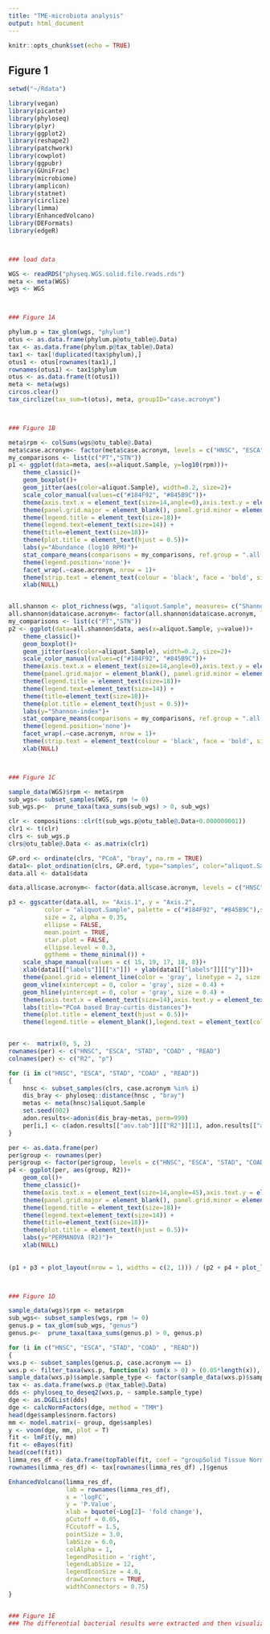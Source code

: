 ```yaml
---
title: "TME-microbiota analysis"
output: html_document
---
```


```r
knitr::opts_chunk$set(echo = TRUE)
```

## Figure 1

```r

setwd("~/Rdata")

library(vegan)
library(picante)
library(phyloseq)
library(plyr)
library(ggplot2)
library(reshape2)
library(patchwork) 
library(cowplot)
library(ggpubr) 
library(GUniFrac)
library(microbiome)
library(amplicon)
library(statnet)
library(circlize)
library(limma)
library(EnhancedVolcano)
library(DEFormats)
library(edgeR)



### load data

WGS <- readRDS("physeq.WGS.solid.file.reads.rds")
meta <- meta(WGS)
wgs <- WGS



### Figure 1A

phylum.p = tax_glom(wgs, "phylum")
otus <- as.data.frame(phylum.p@otu_table@.Data)
tax <- as.data.frame(phylum.p@tax_table@.Data)
tax1 <- tax[!duplicated(tax$phylum),]
otus1 <- otus[rownames(tax1),]
rownames(otus1) <- tax1$phylum
otus <- as.data.frame(t(otus1))
meta <- meta(wgs)
circos.clear()
tax_circlize(tax_sum=t(otus), meta, groupID="case.acronym")



### Figure 1B

meta$rpm <- colSums(wgs@otu_table@.Data)
meta$case.acronym<- factor(meta$case.acronym, levels = c("HNSC", "ESCA", "STAD", "COAD" , "READ"))
my_comparisons <- list(c("PT","STN"))
p1 <- ggplot(data=meta, aes(x=aliquot.Sample, y=log10(rpm)))+
    theme_classic()+
    geom_boxplot()+ 
    geom_jitter(aes(color=aliquot.Sample), width=0.2, size=2)+
    scale_color_manual(values=c("#184F92", "#845B9C"))+
    theme(axis.text.x = element_text(size=14,angle=0),axis.text.y = element_text(size=14)) + 
    theme(panel.grid.major = element_blank(), panel.grid.minor = element_blank()) + 
    theme(legend.title = element_text(size=18))+ 
    theme(legend.text=element_text(size=14)) +
    theme(title=element_text(size=18))+
    theme(plot.title = element_text(hjust = 0.5))+
    labs(y="Abundance (log10 RPM)")+
    stat_compare_means(comparisons = my_comparisons, ref.group = ".all.", color="black")+
    theme(legend.position='none')+
    facet_wrap(.~case.acronym, nrow = 1)+
    theme(strip.text = element_text(colour = 'black', face = 'bold', size = rel(1.2)), strip.background = element_rect(fill = 'white', colour = 'black', size = rel(2), linetype = 1))+
    xlab(NULL)


all.shannon <- plot_richness(wgs, "aliquot.Sample", measures= c("Shannon"))
all.shannon$data$case.acronym<- factor(all.shannon$data$case.acronym, levels = c("HNSC", "ESCA", "STAD", "COAD" , "READ"))
my_comparisons <- list(c("PT","STN"))
p2 <- ggplot(data=all.shannon$data, aes(x=aliquot.Sample, y=value))+
    theme_classic()+
    geom_boxplot()+ 
    geom_jitter(aes(color=aliquot.Sample), width=0.2, size=2)+
    scale_color_manual(values=c("#184F92", "#845B9C"))+
    theme(axis.text.x = element_text(size=14,angle=0),axis.text.y = element_text(size=14)) + 
    theme(panel.grid.major = element_blank(), panel.grid.minor = element_blank()) + 
    theme(legend.title = element_text(size=18))+ 
    theme(legend.text=element_text(size=14)) +
    theme(title=element_text(size=18))+
    theme(plot.title = element_text(hjust = 0.5))+
    labs(y="Shannon-index")+
    stat_compare_means(comparisons = my_comparisons, ref.group = ".all.",  color="black")+
    theme(legend.position='none')+
    facet_wrap(.~case.acronym, nrow = 1)+
    theme(strip.text = element_text(colour = 'black', face = 'bold', size = rel(1.2)), strip.background = element_rect(fill = 'white', colour = 'black', size = rel(2), linetype = 1))+
    xlab(NULL)



### Figure 1C

sample_data(WGS)$rpm <- meta$rpm
sub_wgs<- subset_samples(WGS, rpm != 0)
sub_wgs.p<-  prune_taxa(taxa_sums(sub_wgs) > 0, sub_wgs)

clr <- compositions::clr(t(sub_wgs.p@otu_table@.Data+0.000000001))
clr1 <- t(clr)
clrs <- sub_wgs.p
clrs@otu_table@.Data <- as.matrix(clr1)

GP.ord <- ordinate(clrs, "PCoA", "bray", na.rm = TRUE)
data1<- plot_ordination(clrs, GP.ord, type="samples", color="aliquot.Sample")
data.all <- data1$data

data.all$case.acronym<- factor(data.all$case.acronym, levels = c("HNSC", "ESCA", "STAD", "COAD" , "READ"))

p3 <- ggscatter(data.all, x= "Axis.1", y = "Axis.2", 
          color = "aliquot.Sample", palette = c("#184F92", "#845B9C"),shape = "case.acronym", 
          size = 2, alpha = 0.35,
          ellipse = FALSE, 
          mean.point = TRUE, 
          star.plot = FALSE, 
          ellipse.level = 0.3,
          ggtheme = theme_minimal()) +
    scale_shape_manual(values = c( 15, 19, 17, 18, 8))+
    xlab(data1[["labels"]][["x"]]) + ylab(data1[["labels"]][["y"]])+
    theme(panel.grid = element_line(color = 'gray', linetype = 2, size = 0.1), panel.background = element_rect(color = 'black', fill = 'transparent'), legend.key = element_rect(fill = 'transparent')) + #去掉背景框
    geom_vline(xintercept = 0, color = 'gray', size = 0.4) + 
    geom_hline(yintercept = 0, color = 'gray', size = 0.4) + 
    theme(axis.text.x = element_text(size=14),axis.text.y = element_text(size=14)) + 
    labs(title="PCoA based Bray-curtis distances")+
    theme(plot.title = element_text(hjust = 0.5))+ 
    theme(legend.title = element_blank(),legend.text = element_text(colour="#4F4F4F", size = 14))


per <-  matrix(0, 5, 2)
rownames(per) <- c("HNSC", "ESCA", "STAD", "COAD" , "READ")
colnames(per) <- c("R2", "p")

for (i in c("HNSC", "ESCA", "STAD", "COAD" , "READ"))
{
    hnsc <- subset_samples(clrs, case.acronym %in% i)
    dis_bray <- phyloseq::distance(hnsc , "bray")
    metas <- meta(hnsc)$aliquot.Sample
    set.seed(002)
    adon.results<-adonis(dis_bray~metas, perm=999)
    per[i,] <- c(adon.results[["aov.tab"]][["R2"]][1], adon.results[["aov.tab"]][["Pr(>F)"]][1])
}

per <- as.data.frame(per)
per$group <- rownames(per)
per$group <- factor(per$group, levels = c("HNSC", "ESCA", "STAD", "COAD" , "READ"))
p4 <- ggplot(per, aes(group, R2))+
    geom_col()+
    theme_classic()+
    theme(axis.text.x = element_text(size=14,angle=45),axis.text.y = element_text(size=14)) + 
    theme(panel.grid.major = element_blank(), panel.grid.minor = element_blank()) + 
    theme(legend.title = element_text(size=18))+ 
    theme(legend.text=element_text(size=14)) +
    theme(title=element_text(size=18))+
    theme(plot.title = element_text(hjust = 0.5))+
    labs(y="PERMANOVA (R2)")+
    xlab(NULL)
  
  
(p1 + p3 + plot_layout(nrow = 1, widths = c(2, 1))) / (p2 + p4 + plot_layout(nrow = 1, widths = c(2, 1)))



### Figure 1D

sample_data(wgs)$rpm <- meta$rpm
sub_wgs<- subset_samples(wgs, rpm != 0)
genus.p = tax_glom(sub_wgs, "genus")
genus.p<-  prune_taxa(taxa_sums(genus.p) > 0, genus.p)

for (i in c("HNSC", "ESCA", "STAD", "COAD" , "READ"))
{
wxs.p <- subset_samples(genus.p, case.acronym == i)
wxs.p <- filter_taxa(wxs.p, function(x) sum(x > 0) > (0.05*length(x)), TRUE)
sample_data(wxs.p)$sample.sample_type <- factor(sample_data(wxs.p)$sample.sample_type, levels = c("Primary Tumor", "Solid Tissue Normal"))
tax <- as.data.frame(wxs.p @tax_table@.Data)
dds <- phyloseq_to_deseq2(wxs.p, ~ sample.sample_type)     
dge <- as.DGEList(dds)
dge <- calcNormFactors(dge, method = "TMM")
head(dge$samples$norm.factors)
mm <- model.matrix(~ group, dge$samples)
y <- voom(dge, mm, plot = T)
fit <- lmFit(y, mm)                                  
fit <- eBayes(fit)
head(coef(fit))
limma_res_df <- data.frame(topTable(fit, coef = "groupSolid Tissue Normal", number = Inf))    
rownames(limma_res_df) <- tax[rownames(limma_res_df) ,]$genus

EnhancedVolcano(limma_res_df,
                lab = rownames(limma_res_df),
                x = 'logFC',
                y = 'P.Value',
                xlab = bquote(~Log[2]~ 'fold change'),
                pCutoff = 0.05,
                FCcutoff = 1.5,
                pointSize = 3.0,
                labSize = 6.0,
                colAlpha = 1,
                legendPosition = 'right',
                legendLabSize = 12,
                legendIconSize = 4.0,
                drawConnectors = TRUE,
                widthConnectors = 0.75)
}


### Figure 1E 
### The differential bacterial results were extracted and then visualized with TBtools.
```
